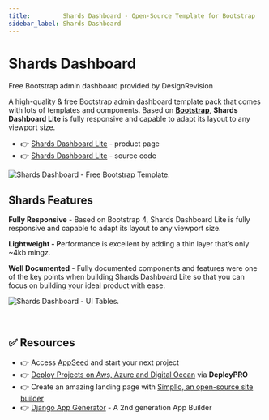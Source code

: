 ```yaml
---
title:         Shards Dashboard - Open-Source Template for Bootstrap 
sidebar_label: Shards Dashboard
---
```


# Shards Dashboard

<SubHeading>Free Bootstrap admin dashboard provided by DesignRevision</SubHeading>

A high-quality & free Bootstrap admin dashboard template pack that comes with lots of templates and components. 
Based on **[Bootstrap](https://www.admin-dashboards.com/bootstrap-5-templates/)**, **Shards Dashboard Lite** is fully responsive and capable to adapt its layout to any viewport size.

- 👉 [Shards Dashboard Lite](https://designrevision.com/downloads/shards-dashboard-lite/) - product page
- 👉 [Shards Dashboard Lite](https://github.com/DesignRevision/shards-dashboard) - source code

![Shards Dashboard - Free Bootstrap Template.](../../../static/assets/shards-dashboard.jpg)

## Shards Features

**Fully Responsive** - Based on Bootstrap 4, Shards Dashboard Lite is fully responsive and capable to adapt its layout to any viewport size.

**Lightweight - P**erformance is excellent by adding a thin layer that’s only \~4kb mingz.

**Well Documented** - Fully documented components and features were one of the key points when building Shards Dashboard Lite so that you can focus on building your ideal product with ease.

![Shards Dashboard - UI Tables.](../../../static/assets/shards-dashboard-ui-tables.jpg)

<br />

## ✅ Resources 

- 👉 Access [AppSeed](https://appseed.us/) and start your next project
- 👉 [Deploy Projects on Aws, Azure and Digital Ocean](https://www.docs.deploypro.dev/) via **DeployPRO**
- 👉 Create an amazing landing page with [Simpllo, an open-source site builder](https://www.simpllo.com/)
- 👉 [Django App Generator](https://app-generator.dev/django/) - A 2nd generation App Builder
